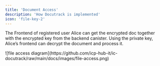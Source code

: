 ```yaml
---
title: 'Document Access'
description: 'How Docutrack is implemented'
icon: 'file-key-2'
---
```

The Frontend of registered user Alice can get the encrypted doc together with the encrypted key from the backend canister.
Using the private key, Alice’s frontend can decrypt the document and process it.

<Frame>
  ![file access diagram](https://github.com/icp-hub-it/ic-docutrack/raw/main/docs/images/file-access.png)
</Frame>